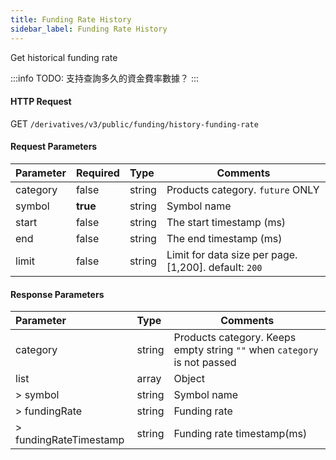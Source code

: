 ```yaml
---
title: Funding Rate History
sidebar_label: Funding Rate History
---
```


Get historical funding rate

:::info
TODO: 支持查詢多久的資金費率數據？
:::

#### HTTP Request
GET `/derivatives/v3/public/funding/history-funding-rate`

#### Request Parameters
| Parameter | Required | Type | Comments|
|:----- |:-------|:-----|------ |
|category |false |string |Products category. `future` ONLY |
|symbol |<b>true</b> |string |Symbol name|
|start |false |string |The start timestamp (ms)|
|end |false |string |The end timestamp (ms)|
|limit |false |string |Limit for data size per page. [1,200]. default: `200`|

#### Response Parameters
| Parameter | Type | Comments|
|:----- |:-----|----- |
|category |string |Products category. Keeps empty string `""` when `category` is not passed |
|list |array |Object |
|> symbol |string |Symbol name |
|> fundingRate |string |Funding rate |
|> fundingRateTimestamp |string |Funding rate timestamp(ms) |